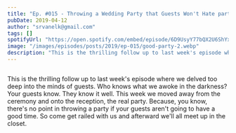 ```yaml
---
title: "Ep. #015 - Throwing a Wedding Party that Guests Won't Hate part 2"
pubDate: 2019-04-12
author: "srvanelk@gmail.com"
tags: []
spotifyUrl: "https://open.spotify.com/embed/episode/6D9UsyY77bQX2U6ShYxTCF?utm_source=generator&theme=0"
image: "/images/episodes/posts/2019/ep-015/good-party-2.webp"
description: "This is the thrilling follow up to last week's episode where we delved too deep into the minds of guests. Who knows what we awoke in the darkness? Your guests know. They know it well. This week we moved away from the ceremony and onto the reception, the real party. Because, you know, there's no point in throwing a party if your guests aren't going to have a good time."
---
```



<figure>
  <img src="/images/episodes/posts/2019/ep-015/good-party-2.webp" alt="" />
</figure>

<SpotifyEmbed
  spotifyUrl={frontmatter.spotifyUrl}
  coverImage={frontmatter.image}
  coverAlt={frontmatter.title}
  title="Wedded"
  subtitle="Tap to load this episode"
/>

This is the thrilling follow up to last week's episode where we delved too deep into the minds of guests. Who knows what we awoke in the darkness? Your guests know. They know it well. This week we moved away from the ceremony and onto the reception, the real party. Because, you know, there's no point in throwing a party if your guests aren't going to have a good time. So come get railed with us and afterward we'll all meet up in the closet.
